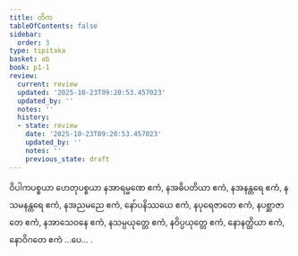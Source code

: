 ```yaml
---
title: တိက
tableOfContents: false
sidebar:
  order: 3
type: tipitaka
basket: ab
book: p1-1
review:
  current: review
  updated: '2025-10-23T09:20:53.457023'
  updated_by: ''
  notes: ''
  history:
  - state: review
    date: '2025-10-23T09:20:53.457023'
    updated_by: ''
    notes: ''
    previous_state: draft
---
```



<ReviewStatus review={frontmatter.review} showDetails={true} />

<HypothesisAnnotation frontmatter={frontmatter} />

<DynamicBreadcrumb />

<Paragraph number="606" book="p1-1">
ဝိပါကပစ္စယာ ဟေတုပစ္စယာ နအာရမ္မဏေ ဧကံ, နအဓိပတိယာ ဧကံ, နအနန္တရေ ဧကံ, နသမနန္တရေ ဧကံ, နအညမညေ ဧကံ, နော်ပနိဿယေ ဧကံ, နပုရေဇာတေ ဧကံ, နပစ္ဆာဇာတေ ဧကံ, နအာသေဝနေ ဧကံ, နသမ္ပယုတ္တေ ဧကံ, နဝိပ္ပယုတ္တေ ဧကံ, နောနတ္ထိယာ ဧကံ, နောဝိဂတေ ဧကံ …ပေ… .
</Paragraph>